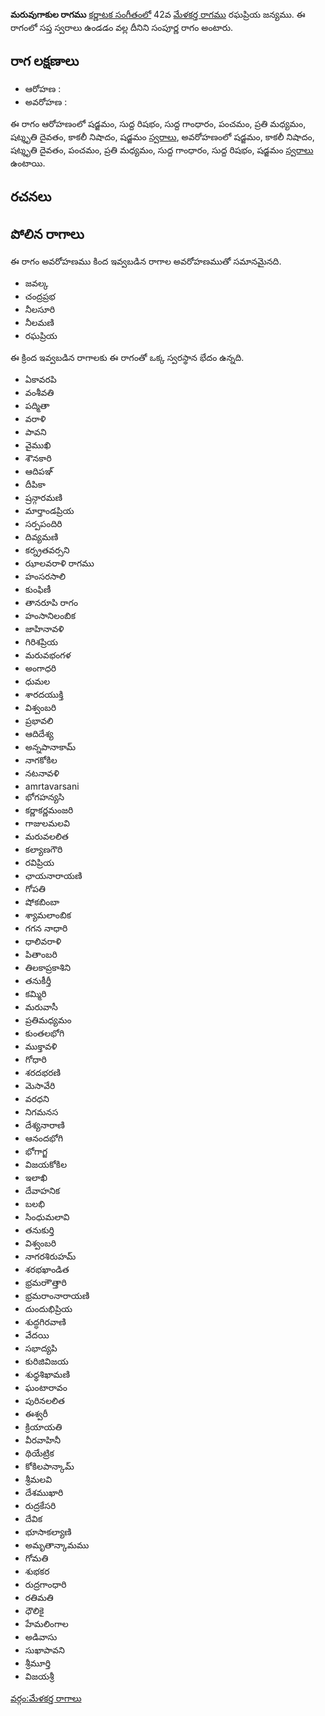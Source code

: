 {{Infobox ragam
	| name          	= మరువుగాకుల
	| synonym	    	= 
	| mela          	= 
	| chakra        	= 
	| janaka        	= 
	| type          	= సంపూర్ణ
	| arohanam      	= {{svaraC|S|R1|G1|P|M2|D3|N3|S'}} 
	| avarohanam    	= {{svaraC|S'|N3|D3|P|M2|G1|R1|S}}
	| jeeva         	=
	| chhaya        	=
	| nyasa         	=
	| vishesha      	= 
	| equivalent  		= 
}}
{{కర్ణాటక సంగీత రాగాలు}}
'''మరువుగాకుల రాగము''' [[కర్ణాటక సంగీతం]]లో 42వ [[మేళకర్త రాగము]] రఘప్రియ జన్యము.  ఈ రాగంలో సప్త స్వరాలు ఉండడం వల్ల దీనిని సంపూర్ణ రాగం అంటారు.


==రాగ లక్షణాలు==


* ఆరోహణ : {{svaraC|S|R1|G1|P|M2|D3|N3|S'}} 
* అవరోహణ : {{svaraC|S'|N3|D3|P|M2|G1|R1|S}}

ఈ రాగం ఆరోహణంలో షడ్జమం, సుద్ద రిషభం, సుద్ద గాంధారం, పంచమం, ప్రతి మధ్యమం, షట్శృతి దైవతం, కాకలీ నిషాదం, షడ్జమం [[స్వరాలు]], అవరోహణంలో షడ్జమం, కాకలీ నిషాదం, షట్శృతి దైవతం, పంచమం, ప్రతి మధ్యమం, సుద్ద గాంధారం, సుద్ద రిషభం, షడ్జమం [[స్వరాలు]] ఉంటాయి.

==రచనలు==



==పోలిన రాగాలు==
ఈ రాగం అవరోహణము కింద ఇవ్వబడిన రాగాల అవరోహణముతో సమానమైనది.
* జవల్క
* చంద్రప్రభ
* నీలసూరి
* నీలమణి
* రఘప్రియ

ఈ క్రింద ఇవ్వబడిన రాగాలకు ఈ రాగంతో ఒక్క స్వరస్థాన భేదం ఉన్నది.
* ఏకావరపి
* వంశీవతి
* పద్మితా
* వరాళి
* పావని
* వైముఖి
* శౌనకారి
* ఆదిపఞ్
* దీపికా
* ష్రన్గారమణి
* మార్తాండప్రియ
* సర్పపందిరి
* దివ్యమణి
* కర్న్రతవర్సని
* ఝాలవరాళి రాగము
* హంసరసాలి
* కుంఫిణీ
* తానరూపి రాగం
* హంసానిలంబిక
* జాహినావళి
* గిరిశప్రియ
* మరువభంగళ
* అంగాధరి
* ధుమల
* శారదయుక్తి
* విశ్వంబరి
* ప్రభావలి
* ఆదిదేశ్య
* అన్నపానాకామ్
* నాగకోకిల
* నటనావళి
* amrtavarsani
* భోగహన్యసి
* కర్ణాకర్ణమంజరి
* గాజులమలవి
* మరువలలిత
* కల్యాణగౌరి
* రవిప్రియ
* ఛాయనారాయణి
* గోపతి
* షోకబింబా
* శ్యామలాంబిక
* గగన నాధారి
* ధాలివరాళి
* పితాంబరి
* తిలకాప్రకాశిని
* తనుకీర్తీ
* కమ్మిరి
* మరువాసీ
* ప్రతిమధ్యమం
* కుంతలభోగి
* ముక్తావళి
* గోధారి
* శరదభరణి
* మెసావేరి
* వరధని
* నిగమనస
* దేశ్యనారాణి
* ఆనందభోగి
* భోగాగ్జ
* విజయకోకిల
* ఇలాఖి
* దేవాహనిక
* బలభి
* సింధుమలావి
* తనుకుర్తి
* విశ్వంబరి
* నాగరశిరుహమ్
* శరభఖాండిత
* భ్రమరాౌత్తారి
* భ్రమరాంనారాయణి
* దుందుభిప్రియ
* శుద్ధగిరవాణి
* వేదయి
* సభాద్యపి
* కురిజివిజయ
* శుధ్ధశిఖామణి
* ఘంటారావం
* పురినలలిత
* ఈశ్వరీ
* క్రియాయతి
* వీరవాహినీ
* థియేట్రిక
* కోకిలపాన్కామ్
* శ్రీమలవి
* దేశముఖారి
* రుద్రకేసరి
* దేవిక
* భూసాకల్యాణి
* అమృతాన్కామము
* గోమతి
* శుభకర
* రుద్రగాంధారి
* రతిమతి
* ధౌలికై
* హేమలింగాల
* అడివాసు
* సుఖాపావని
* శ్రీమూర్తి
* విజయశ్రీ



[[వర్గం:మేళకర్త రాగాలు]]